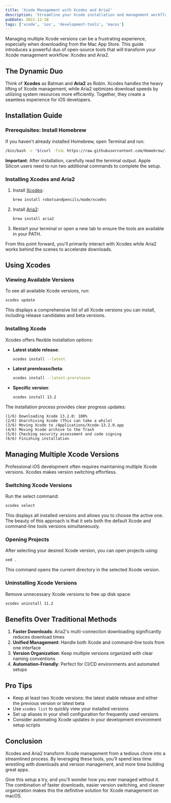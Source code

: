```yaml
---
title: 'Xcode Management with Xcodes and Aria2'
description: 'Streamline your Xcode installation and management workflow using the powerful combination of Xcodes and Aria2 for faster downloads and easier version switching'
pubDate: 2021-12-18
tags: ['xcode', 'ios', 'development-tools', 'macos']
---
```


Managing multiple Xcode versions can be a frustrating experience, especially when downloading from the Mac App Store. This guide introduces a powerful duo of open-source tools that will transform your Xcode management workflow: Xcodes and Aria2.

## The Dynamic Duo

Think of **Xcodes** as Batman and **Aria2** as Robin. Xcodes handles the heavy lifting of Xcode management, while Aria2 optimizes download speeds by utilizing system resources more efficiently. Together, they create a seamless experience for iOS developers.

## Installation Guide

### Prerequisites: Install Homebrew

If you haven't already installed Homebrew, open Terminal and run:

```bash
/bin/bash -c "$(curl -fsSL https://raw.githubusercontent.com/Homebrew/install/HEAD/install.sh)"
```

**Important**: After installation, carefully read the terminal output. Apple Silicon users need to run two additional commands to complete the setup.

### Installing Xcodes and Aria2

1. Install [Xcodes](https://github.com/RobotsAndPencils/xcodes):

   ```bash
   brew install robotsandpencils/made/xcodes
   ```

2. Install [Aria2](https://github.com/aria2/aria2):

   ```bash
   brew install aria2
   ```

3. Restart your terminal or open a new tab to ensure the tools are available in your PATH.

From this point forward, you'll primarily interact with Xcodes while Aria2 works behind the scenes to accelerate downloads.

## Using Xcodes

### Viewing Available Versions

To see all available Xcode versions, run:

```bash
xcodes update
```

This displays a comprehensive list of all Xcode versions you can install, including release candidates and beta versions.

### Installing Xcode

Xcodes offers flexible installation options:

- **Latest stable release**:

  ```bash
  xcodes install --latest
  ```

- **Latest prerelease/beta**:

  ```bash
  xcodes install --latest-prerelease
  ```

- **Specific version**:
  ```bash
  xcodes install 13.2
  ```

The installation process provides clear progress updates:

```
(1/6) Downloading Xcode 13.2.0: 100%
(2/6) Unarchiving Xcode (This can take a while)
(3/6) Moving Xcode to /Applications/Xcode-13.2.0.app
(4/6) Moving Xcode archive to the Trash
(5/6) Checking security assessment and code signing
(6/6) Finishing installation
```

## Managing Multiple Xcode Versions

Professional iOS development often requires maintaining multiple Xcode versions. Xcodes makes version switching effortless.

### Switching Xcode Versions

Run the select command:

```bash
xcodes select
```

This displays all installed versions and allows you to choose the active one. The beauty of this approach is that it sets both the default Xcode and command-line tools versions simultaneously.

### Opening Projects

After selecting your desired Xcode version, you can open projects using:

```bash
xed .
```

This command opens the current directory in the selected Xcode version.

### Uninstalling Xcode Versions

Remove unnecessary Xcode versions to free up disk space:

```bash
xcodes uninstall 11.2
```

## Benefits Over Traditional Methods

1. **Faster Downloads**: Aria2's multi-connection downloading significantly reduces download times
2. **Unified Management**: Handle both Xcode and command-line tools from one interface
3. **Version Organization**: Keep multiple versions organized with clear naming conventions
4. **Automation-Friendly**: Perfect for CI/CD environments and automated setups

## Pro Tips

- Keep at least two Xcode versions: the latest stable release and either the previous version or latest beta
- Use `xcodes list` to quickly view your installed versions
- Set up aliases in your shell configuration for frequently used versions
- Consider automating Xcode updates in your development environment setup scripts

## Conclusion

Xcodes and Aria2 transform Xcode management from a tedious chore into a streamlined process. By leveraging these tools, you'll spend less time wrestling with downloads and version management, and more time building great apps.

Give this setup a try, and you'll wonder how you ever managed without it. The combination of faster downloads, easier version switching, and cleaner organization makes this the definitive solution for Xcode management on macOS.
